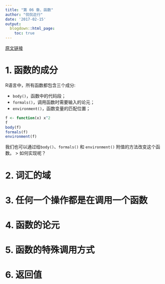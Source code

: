 ```yaml
---
title: "第 06 章、函数"
author: "侃侃迩行"
date: '2017-02-15'
output:
  blogdown::html_page:
    toc: true
---
```


[原文链接](http://adv-r.had.co.nz/Functions.html)

# 1. 函数的成分 {#Function-components}

R语言中，所有函数都包含三个成分:

- `body()`，函数中的代码段；
- `formals()`，调用函数时需要输入的论元；
- `environment()`，函数变量的匹配位置；

```r
f <- function(x) x^2
f
body(f)
formals(f)
environment(f)
```

我们也可以通过给`body()`、`formals()` 和 `environment()` 附值的方法改变这个函数。
> 如何实现呢？

# 2. 词汇的域 {#Lexical-scoping}
# 3. 任何一个操作都是在调用一个函数 {#Function-call}
# 4. 函数的论元 {#Function-Arguments}
# 5. 函数的特殊调用方式 {#Special-calls}
# 6. 返回值 {#Return-values}
